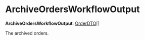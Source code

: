 
# ArchiveOrdersWorkflowOutput

 **ArchiveOrdersWorkflowOutput**: [OrderDTO](../../../fulfillment/interfaces/fulfillment.OrderDTO/page.mdx)[]

The archived orders.
